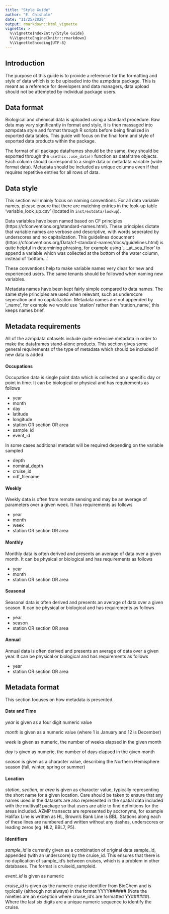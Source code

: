 ```yaml
---
title: "Style Guide"
author: "E. Chisholm"
date: "11/25/2020"
output: rmarkdown::html_vignette
vignette: >
  %\VignetteIndexEntry{Style Guide}
  %\VignetteEngine{knitr::rmarkdown}
  %\VignetteEncoding{UTF-8}
---
```


## Introduction

The purpose of this guide is to provide a reference for the formatting and style of data which is to be uploaded into the azmpdata package. This is meant as a reference for developers and data managers, data upload should not be attempted by individual package users. 

## Data format
Biological and chemical data is uploaded using a standard procedure. Raw data may vary significantly in format and style, it is then massaged into azmpdata style and format through R scripts before being finalized in exported data tables. This guide will focus on the final form and style of exported data products within the package. 

The format of all package dataframes should be the same, they should be exported through the `usethis::use_data()` function as dataframe objects. Each column should correspond to a single data or metadata variable (wide format data). Metadata should be included as unique columns even if that requires repetitive entries for all rows of data. 

## Data style

This section will mainly focus on naming conventions. For all data variable names, please ensure that there are matching entries in the look-up table 'variable_look_up.csv' (located in `inst/extdata/lookup`). 

Data variables have been named based on CF principles (https://cfconventions.org/standard-names.html). These principles dictate that variable names are verbose and descriptive, with words seperated by underscores and no capitalization. This guidelines docucment (https://cfconventions.org/Data/cf-standard-names/docs/guidelines.html) is quite helpful in determining phrasing, for example using '..._at_sea_floor' to append a variable which was collected at the bottom of the water column, instead of 'bottom...'.

These conventions help to make variable names very clear for new and experienced users. The same tenants should be followed when naming new variables.


Metadata names have been kept fairly simple compared to data names. The same style principles are used when relevant, such as underscore seperation and no capitalization. Metadata names are not appended by '_name', for example we would use 'station' rather than 'station_name', this keeps names brief. 

## Metadata requirements

All of the azmpdata datasets include quite extensive metadata in order to make the dataframes stand-alone products. This section gives some general requirements of the type of metadata which should be included if new data is added. 


#### Occupations
Occupation data is single point data which is collected on a specific day or point in time. It can be biological or physical and has requirements as follows

* year
* month
* day
* latitude
* longitude
* station OR section OR area
* sample_id
* event_id

In some cases additional metadat will be required depending on the variable sampled

* depth
* nominal_depth
* cruise_id
* odf_filename

#### Weekly
Weekly data is often from remote sensing and may be an average of parameters over a given week. It has requirements as follows

* year
* month
* week
* station OR section OR area

#### Monthly
Monthly data is often derived and presents an average of data over a given month. It can be physical or biological and has requirements as follows

* year
* month
* station OR section OR area

#### Seasonal
Seasonal data is often derived and presents an average of data over a given season. It can be physical or biological and has requirements as follows

* year
* season
* station OR section OR area

#### Annual 
Annual data is often derived and presents an average of data over a given year. It can be physical or biological and has requirements as follows

* year
* station OR section OR area


## Metadata format

This section focuses on how metadata is presented.

#### Date and Time

_year_ is given as a four digit numeric value

_month_ is given as a numeric value (where 1 is January and 12 is December)

_week_ is given as numeric, the number of weeks elapsed in the given month

_day_ is given as numeric, the number of days elapsed in the given month

_season_ is given as a character value, describing the Northern Hemisphere season (fall, winter, spring or summer)

#### Location
_station_, _section_, or _area_ is given as character value, typically representing the short name for a given location. Care should be taken to ensure that any names used in the datasets are also represented in the spatial data included with the multivaR package so that users are able to find definitions for the areas included. AZMP transects are represented by accronyms, for example Halifax Line is written as HL, Brown's Bank Line is BBL. Stations along each of these lines are numbered and written without any dashes, underscores or leading zeros (eg. HL2, BBL7, P5). 

#### Identifiers
_sample_id_ is currently given as a combination of original data sample_id, appended (with an underscore) by the cruise_id. This ensures that there is no duplication of sample_id's between cruises, which is a problem in other databases. The format is cruiseid_sampleid. 

_event_id_ is given as numeric

_cruise_id_ is given as the numeric cruise identifier from BioChem and is typically (although not always) in the format YYYY###### (Note the nineties are an exception where cruise_id's are formatted YY######). Where the last six digits are a unique numeric sequence to identify the cruise. 


